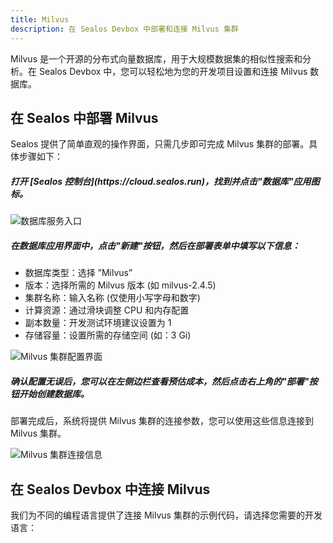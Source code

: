 ```yaml
---
title: Milvus
description: 在 Sealos Devbox 中部署和连接 Milvus 集群
---
```


Milvus 是一个开源的分布式向量数据库，用于大规模数据集的相似性搜索和分析。在 Sealos Devbox 中，您可以轻松地为您的开发项目设置和连接 Milvus 数据库。

## 在 Sealos 中部署 Milvus

Sealos 提供了简单直观的操作界面，只需几步即可完成 Milvus 集群的部署。具体步骤如下：

<div className='steps [&_h5]:step'>

<h5>打开 [Sealos 控制台](https://cloud.sealos.run)，找到并点击"数据库"应用图标。</h5>

![数据库服务入口](./images/sealos-postgresql-database-entry.zh-cn.jpg)

<h5>在数据库应用界面中，点击"新建"按钮，然后在部署表单中填写以下信息：</h5>

   - 数据库类型：选择 ”Milvus”
   - 版本：选择所需的 Milvus 版本 (如 milvus-2.4.5)
   - 集群名称：输入名称 (仅使用小写字母和数字)
   - 计算资源：通过滑块调整 CPU 和内存配置
   - 副本数量：开发测试环境建议设置为 1
   - 存储容量：设置所需的存储空间 (如：3 Gi)


![Milvus 集群配置界面](./images/sealos-milvus-deployment-config.zh-cn.png)

<h5>确认配置无误后，您可以在左侧边栏查看预估成本，然后点击右上角的"部署"按钮开始创建数据库。</h5>

</div>

部署完成后，系统将提供 Milvus 集群的连接参数，您可以使用这些信息连接到 Milvus 集群。

![Milvus 集群连接信息](./images/sealos-milvus-connection-info.zh-cn.png)

## 在 Sealos Devbox 中连接 Milvus

我们为不同的编程语言提供了连接 Milvus 集群的示例代码，请选择您需要的开发语言：

<Cards>
  <Card title="使用 Go 连接 Milvus" href="./milvus/go" />
  <Card title="使用 Node.js 连接 Milvus" href="./milvus/nodejs" />
</Cards>
